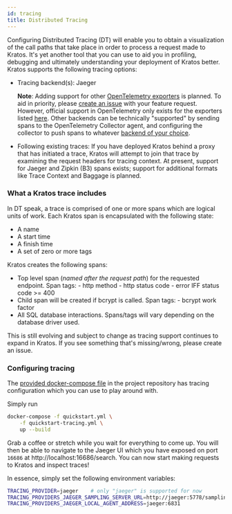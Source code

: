 ```yaml
---
id: tracing
title: Distributed Tracing
---
```


Configuring Distributed Tracing (DT) will enable you to obtain a visualization
of the call paths that take place in order to process a request made to Kratos.
It's yet another tool that you can use to aid you in profiling, debugging and
ultimately understanding your deployment of Kratos better. Kratos supports the
following tracing options:

- Tracing backend(s): Jaeger

  **Note**: Adding support for other [OpenTelemetry
  exporters](https://opentelemetry.io/docs/instrumentation/go/exporting_data/)
  is planned. To aid in priority, please [create an
  issue](https://github.com/ory/kratos/issues) with your feature
  request. However, official support in OpenTelemetry only exists for
  the exporters listed
  [here](https://github.com/open-telemetry/opentelemetry-go/tree/main/exporters).
  Other backends can be technically "supported" by sending spans to the
  OpenTelemetry Collector agent, and configuring the collector to push
  spans to whatever [backend of your choice](
  https://github.com/open-telemetry/opentelemetry-collector-contrib/tree/main/exporter).

- Following existing traces: If you have deployed Kratos behind a proxy
  that has initiated a trace, Kratos will attempt to join that trace by
  examining the request headers for tracing context. At present, support
  for Jaeger and Zipkin (B3) spans exists; support for additional
  formats like Trace Context and Baggage is planned.

### What a Kratos trace includes

In DT speak, a trace is comprised of one or more spans which are logical units
of work. Each Kratos span is encapsulated with the following state:

- A name
- A start time
- A finish time
- A set of zero or more tags

Kratos creates the following spans:

- Top level span (_named after the request path_) for the requested endpoint.
  Span tags: - http method - http status code - error IFF status code >= 400
- Child span will be created if bcrypt is called. Span tags: - bcrypt work
  factor
- All SQL database interactions. Spans/tags will vary depending on the database
  driver used.

This is still evolving and subject to change as tracing support continues to
expand in Kratos. If you see something that's missing/wrong, please create an
issue.

### Configuring tracing

The [provided docker-compose
file](https://github.com/ory/kratos/blob/master/quickstart-tracing.yml) in the
project repository has tracing configuration which you can use to play around
with.

Simply run

```sh
docker-compose -f quickstart.yml \
    -f quickstart-tracing.yml \
    up --build
```

Grab a coffee or stretch while you wait for everything to come up. You will then
be able to navigate to the Jaeger UI which you have exposed on port `16686` at
http://localhost:16686/search. You can now start making requests to Kratos and
inspect traces!

In essence, simply set the following environment variables:

```sh
TRACING_PROVIDER=jaeger    # only "jaeger" is supported for now
TRACING_PROVIDERS_JAEGER_SAMPLING_SERVER_URL=http://jaeger:5778/sampling
TRACING_PROVIDERS_JAEGER_LOCAL_AGENT_ADDRESS=jaeger:6831
```

